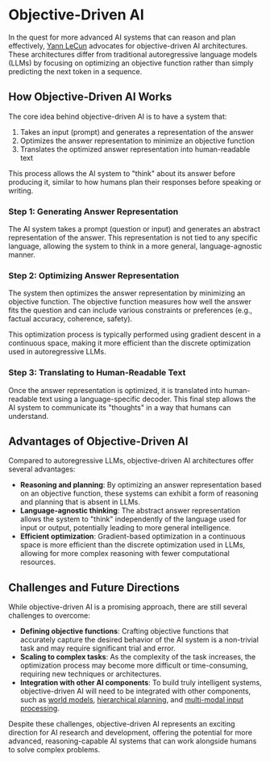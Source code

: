 
# Objective-Driven AI

In the quest for more advanced AI systems that can reason and plan effectively, [Yann LeCun](/) advocates for objective-driven AI architectures. These architectures differ from traditional autoregressive language models (LLMs) by focusing on optimizing an objective function rather than simply predicting the next token in a sequence.

## How Objective-Driven AI Works

The core idea behind objective-driven AI is to have a system that:

1. Takes an input (prompt) and generates a representation of the answer
2. Optimizes the answer representation to minimize an objective function
3. Translates the optimized answer representation into human-readable text

This process allows the AI system to "think" about its answer before producing it, similar to how humans plan their responses before speaking or writing.

<Steps>

### Step 1: Generating Answer Representation

The AI system takes a prompt (question or input) and generates an abstract representation of the answer. This representation is not tied to any specific language, allowing the system to think in a more general, language-agnostic manner.

### Step 2: Optimizing Answer Representation

The system then optimizes the answer representation by minimizing an objective function. The objective function measures how well the answer fits the question and can include various constraints or preferences (e.g., factual accuracy, coherence, safety).

This optimization process is typically performed using gradient descent in a continuous space, making it more efficient than the discrete optimization used in autoregressive LLMs.

### Step 3: Translating to Human-Readable Text

Once the answer representation is optimized, it is translated into human-readable text using a language-specific decoder. This final step allows the AI system to communicate its "thoughts" in a way that humans can understand.

</Steps>

## Advantages of Objective-Driven AI

Compared to autoregressive LLMs, objective-driven AI architectures offer several advantages:

- **Reasoning and planning**: By optimizing an answer representation based on an objective function, these systems can exhibit a form of reasoning and planning that is absent in LLMs.
- **Language-agnostic thinking**: The abstract answer representation allows the system to "think" independently of the language used for input or output, potentially leading to more general intelligence.
- **Efficient optimization**: Gradient-based optimization in a continuous space is more efficient than the discrete optimization used in LLMs, allowing for more complex reasoning with fewer computational resources.

## Challenges and Future Directions

While objective-driven AI is a promising approach, there are still several challenges to overcome:

- **Defining objective functions**: Crafting objective functions that accurately capture the desired behavior of the AI system is a non-trivial task and may require significant trial and error.
- **Scaling to complex tasks**: As the complexity of the task increases, the optimization process may become more difficult or time-consuming, requiring new techniques or architectures.
- **Integration with other AI components**: To build truly intelligent systems, objective-driven AI will need to be integrated with other components, such as [world models](/joint-embedding-architectures/world-models-from-video), [hierarchical planning](/reasoning-planning-hierarchical-representations/learning-hierarchical-representations), and [multi-modal input processing](/limitations-of-llms/importance-of-sensory-input).

Despite these challenges, objective-driven AI represents an exciting direction for AI research and development, offering the potential for more advanced, reasoning-capable AI systems that can work alongside humans to solve complex problems.